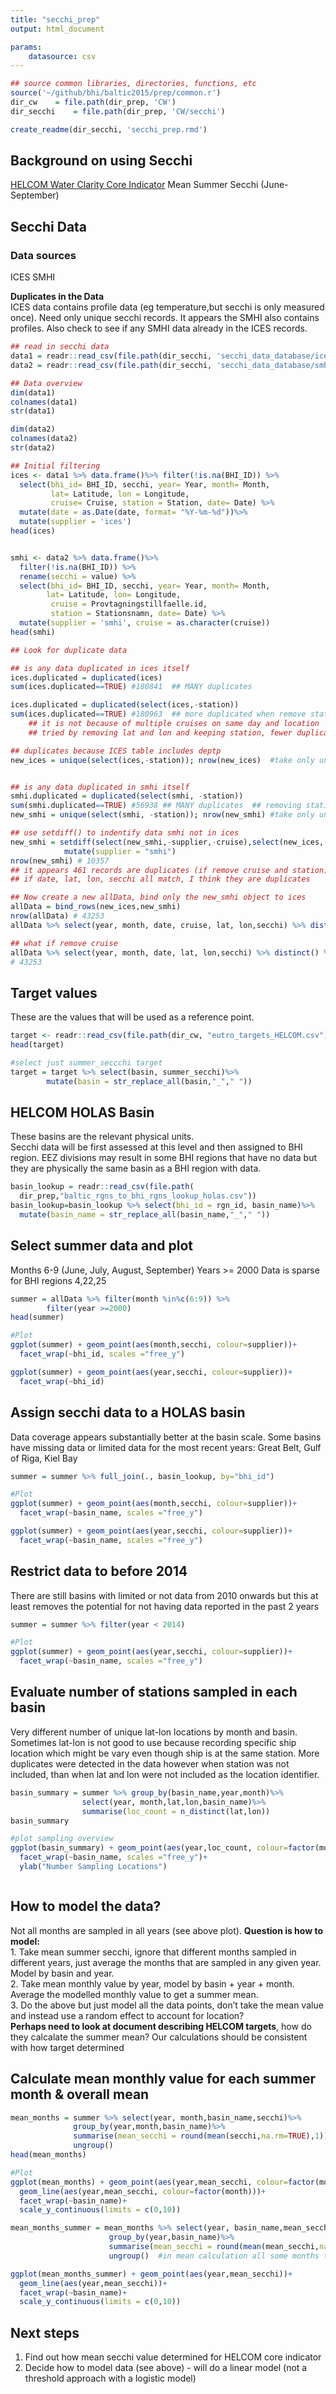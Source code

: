 ```yaml
---
title: "secchi_prep"
output: html_document

params: 
    datasource: csv
---
```

```r
## source common libraries, directories, functions, etc
source('~/github/bhi/baltic2015/prep/common.r')
dir_cw    = file.path(dir_prep, 'CW')
dir_secchi    = file.path(dir_prep, 'CW/secchi')

create_readme(dir_secchi, 'secchi_prep.rmd')
```

## Background on using Secchi

[HELCOM Water Clarity Core Indicator](http://www.helcom.fi/baltic-sea-trends/indicators/water-clarity)  Mean Summer Secchi (June-September)

## Secchi Data

### Data sources
ICES
SMHI

**Duplicates in the Data**  
ICES data contains profile data (eg temperature,but secchi is only measured once). Need only unique secchi records.  It appears the SMHI also contains profiles. Also check to see if any SMHI data already in the ICES records.


```r
## read in secchi data
data1 = readr::read_csv(file.path(dir_secchi, 'secchi_data_database/ices_secchi.csv'))
data2 = readr::read_csv(file.path(dir_secchi, 'secchi_data_database/smhi_secchi.csv'))

## Data overview
dim(data1)
colnames(data1)
str(data1)

dim(data2)
colnames(data2)
str(data2)

## Initial filtering
ices <- data1 %>% data.frame()%>% filter(!is.na(BHI_ID)) %>%
  select(bhi_id= BHI_ID, secchi, year= Year, month= Month, 
         lat= Latitude, lon = Longitude, 
         cruise= Cruise, station = Station, date= Date) %>%
  mutate(date = as.Date(date, format= "%Y-%m-%d"))%>%
  mutate(supplier = 'ices')
head(ices)


smhi <- data2 %>% data.frame()%>%
  filter(!is.na(BHI_ID)) %>%
  rename(secchi = value) %>%
  select(bhi_id= BHI_ID, secchi, year= Year, month= Month, 
        lat= Latitude, lon= Longitude, 
         cruise = Provtagningstillfaelle.id, 
         station = Stationsnamn, date= Date) %>%
  mutate(supplier = 'smhi', cruise = as.character(cruise))
head(smhi)

## Look for duplicate data

## is any data duplicated in ices itself
ices.duplicated = duplicated(ices)
sum(ices.duplicated==TRUE) #180841  ## MANY duplicates 

ices.duplicated = duplicated(select(ices,-station))
sum(ices.duplicated==TRUE) #180963  ## more duplicated when remove station columns
    ## it is not because of multiple cruises on same day and location
    ## tried by removing lat and lon and keeping station, fewer duplicates detected

## duplicates because ICES table includes deptp
new_ices = unique(select(ices,-station)); nrow(new_ices)  #take only unique records # 32896


## is any data duplicated in smhi itself
smhi.duplicated = duplicated(select(smhi, -station))
sum(smhi.duplicated==TRUE) #56938 ## MANY duplicates  ## removing station does not affect it
new_smhi = unique(select(smhi, -station)); nrow(new_smhi) #take only unique records # 10818

## use setdiff() to indentify data smhi not in ices
new_smhi = setdiff(select(new_smhi,-supplier,-cruise),select(new_ices,-supplier,-cruise)) %>%
            mutate(supplier = "smhi")
nrow(new_smhi) # 10357
## it appears 461 records are duplicates (if remove cruise and station)
## if date, lat, lon, secchi all match, I think they are duplicates

## Now create a new allData, bind only the new_smhi object to ices
allData = bind_rows(new_ices,new_smhi)
nrow(allData) # 43253
allData %>% select(year, month, date, cruise, lat, lon,secchi) %>% distinct() %>%nrow(.)  #43253

## what if remove cruise
allData %>% select(year, month, date, lat, lon,secchi) %>% distinct() %>%nrow(.)
# 43253 

```

## Target values
These are the values that will be used as a reference point.
```r
target <- readr::read_csv(file.path(dir_cw, "eutro_targets_HELCOM.csv"))
head(target)

#select just summer_seccchi target
target = target %>% select(basin, summer_secchi)%>%
        mutate(basin = str_replace_all(basin,"_"," "))

```

## HELCOM HOLAS Basin
These basins are the relevant physical units.  
Secchi data will be first assessed at this level and then assigned to BHI region. EEZ divisions may result in some BHI regions that have no data but they are physically the same basin as a BHI region with data.

```r
basin_lookup = readr::read_csv(file.path(
  dir_prep,"baltic_rgns_to_bhi_rgns_lookup_holas.csv"))
basin_lookup=basin_lookup %>% select(bhi_id = rgn_id, basin_name)%>%
  mutate(basin_name = str_replace_all(basin_name,"_"," "))

```


## Select summer data and plot
Months 6-9 (June, July, August, September)
Years >= 2000
Data is sparse for BHI regions 4,22,25
```r
summer = allData %>% filter(month %in%c(6:9)) %>%
        filter(year >=2000)
head(summer)

#Plot
ggplot(summer) + geom_point(aes(month,secchi, colour=supplier))+
  facet_wrap(~bhi_id, scales ="free_y")

ggplot(summer) + geom_point(aes(year,secchi, colour=supplier))+
  facet_wrap(~bhi_id)


```

## Assign secchi data to a HOLAS basin
Data coverage appears substantially better at the basin scale.
Some basins have missing data or limited data for the most recent years: Great Belt, Gulf of Riga, Kiel Bay
```r

summer = summer %>% full_join(., basin_lookup, by="bhi_id")

#Plot
ggplot(summer) + geom_point(aes(month,secchi, colour=supplier))+
  facet_wrap(~basin_name, scales ="free_y")

ggplot(summer) + geom_point(aes(year,secchi, colour=supplier))+
  facet_wrap(~basin_name, scales ="free_y")


```


## Restrict data to before 2014
There are still basins with limited or not data from 2010 onwards but this at least removes the potential for not having data reported in the past 2 years
```r
summer = summer %>% filter(year < 2014)

#Plot
ggplot(summer) + geom_point(aes(year,secchi, colour=supplier))+
  facet_wrap(~basin_name, scales ="free_y")


```

## Evaluate number of stations sampled in each basin
Very different number of unique lat-lon locations by month and basin.  
Sometimes lat-lon is not good to use because recording specific ship location which might be vary even though ship is at the same station. More duplicates were detected in the data however when station was not included, than when lat and lon were not included as the location identifier.  


```r

basin_summary = summer %>% group_by(basin_name,year,month)%>%
                select(year, month,lat,lon,basin_name)%>%
                summarise(loc_count = n_distinct(lat,lon))
basin_summary

#plot sampling overview
ggplot(basin_summary) + geom_point(aes(year,loc_count, colour=factor(month)))+
  facet_wrap(~basin_name, scales ="free_y")+
  ylab("Number Sampling Locations")



```


## How to model the data?
Not all months are sampled in all years (see above plot). **Question is how to model:**    
1. Take mean summer secchi, ignore that different months sampled in different years, just average the months that are sampled in any given year.  Model by basin and year.  
2. Take mean monthly value by year, model by basin + year + month. Average the modelled monthly value to get a summer mean.  
3. Do the above but just model all the data points, don't take the mean value and instead use a random effect to account for location?  
**Perhaps need to look at document describing HELCOM targets**, how do they calcalate the summer mean? Our calculations should be consistent with how target determined

## Calculate mean monthly value for each summer month & overall mean

```r

mean_months = summer %>% select(year, month,basin_name,secchi)%>%
              group_by(year,month,basin_name)%>%
              summarise(mean_secchi = round(mean(secchi,na.rm=TRUE),1))%>%
              ungroup()
head(mean_months)

#Plot
ggplot(mean_months) + geom_point(aes(year,mean_secchi, colour=factor(month)))+
  geom_line(aes(year,mean_secchi, colour=factor(month)))+
  facet_wrap(~basin_name)+
  scale_y_continuous(limits = c(0,10))

mean_months_summer = mean_months %>% select(year, basin_name,mean_secchi) %>%
                      group_by(year,basin_name)%>%
                      summarise(mean_secchi = round(mean(mean_secchi,na.rm=TRUE),1)) %>%
                      ungroup()  #in mean calculation all some months to have NA, ignore for that years calculation

ggplot(mean_months_summer) + geom_point(aes(year,mean_secchi))+
  geom_line(aes(year,mean_secchi))+
  facet_wrap(~basin_name)+
  scale_y_continuous(limits = c(0,10))

```


## Next steps
1. Find out how mean secchi value determined for HELCOM core indicator
2. Decide how to model data (see above) - will do a linear model (not a threshold approach with a logistic model)


